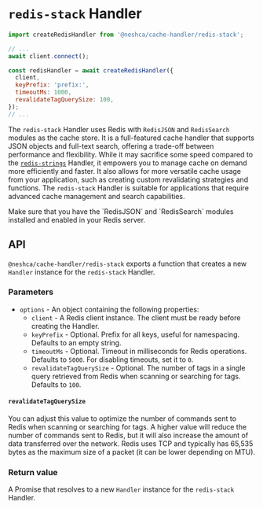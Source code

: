 
# `redis-stack` Handler

```js
import createRedisHandler from '@neshca/cache-handler/redis-stack';

// ...
await client.connect();

const redisHandler = await createRedisHandler({
  client,
  keyPrefix: 'prefix:',
  timeoutMs: 1000,
  revalidateTagQuerySize: 100,
});
// ...
```

The `redis-stack` Handler uses Redis with `RedisJSON` and `RedisSearch` modules as the cache store. It is a full-featured cache handler that supports JSON objects and full-text search, offering a trade-off between performance and flexibility. While it may sacrifice some speed compared to the [`redis-strings`](/handlers/redis-strings) Handler, it empowers you to manage cache on demand more efficiently and faster. It also allows for more versatile cache usage from your application, such as creating custom revalidating strategies and functions. The `redis-stack` Handler is suitable for applications that require advanced cache management and search capabilities.

<Callout type="info">
  Make sure that you have the `RedisJSON` and `RedisSearch` modules installed and enabled in your Redis server.
</Callout>

## API

`@neshca/cache-handler/redis-stack` exports a function that creates a new `Handler` instance for the `redis-stack` Handler.

### Parameters

- `options` - An object containing the following properties:
  - `client` - A Redis client instance. The client must be ready before creating the Handler.
  - `keyPrefix` - Optional. Prefix for all keys, useful for namespacing. Defaults to an empty string.
  - `timeoutMs` - Optional. Timeout in milliseconds for Redis operations. Defaults to `5000`. For disabling timeouts, set it to `0`.
  - `revalidateTagQuerySize` - Optional. The number of tags in a single query retrieved from Redis when scanning or searching for tags. Defaults to `100`.

#### `revalidateTagQuerySize`

You can adjust this value to optimize the number of commands sent to Redis when scanning or searching for tags. A higher value will reduce the number of commands sent to Redis, but it will also increase the amount of data transferred over the network. Redis uses TCP and typically has 65,535 bytes as the maximum size of a packet (it can be lower depending on MTU).

### Return value

A Promise that resolves to a new `Handler` instance for the `redis-stack` Handler.
